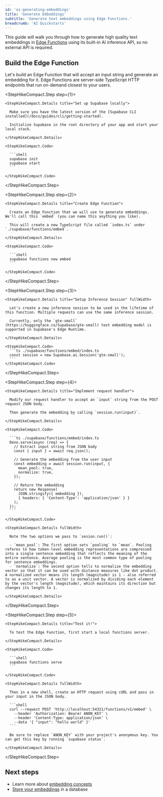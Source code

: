 ```yaml
---
id: 'ai-generating-embeddings'
title: 'Generate Embeddings'
subtitle: 'Generate text embeddings using Edge Functions.'
breadcrumb: 'AI Quickstarts'
---
```


This guide will walk you through how to generate high quality text embeddings in [Edge Functions](/docs/guides/functions) using its built-in AI inference API, so no external API is required.

## Build the Edge Function

Let's build an Edge Function that will accept an input string and generate an embedding for it. Edge Functions are server-side TypeScript HTTP endpoints that run on-demand closest to your users.

<StepHikeCompact>

  <StepHikeCompact.Step step={1}>

    <StepHikeCompact.Details title="Set up Supabase locally">

      Make sure you have the latest version of the [Supabase CLI installed](/docs/guides/cli/getting-started).

      Initialize Supabase in the root directory of your app and start your local stack.

    </StepHikeCompact.Details>

    <StepHikeCompact.Code>

      ```shell
      supabase init
      supabase start
      ```

    </StepHikeCompact.Code>

  </StepHikeCompact.Step>

  <StepHikeCompact.Step step={2}>

    <StepHikeCompact.Details title="Create Edge Function">

      Create an Edge Function that we will use to generate embeddings. We'll call this `embed` (you can name this anything you like).

      This will create a new TypeScript file called `index.ts` under `./supabase/functions/embed`.

    </StepHikeCompact.Details>

    <StepHikeCompact.Code>

      ```shell
      supabase functions new embed
      ```

    </StepHikeCompact.Code>

  </StepHikeCompact.Step>

  <StepHikeCompact.Step step={3}>

    <StepHikeCompact.Details title="Setup Inference Session" fullWidth>

      Let's create a new inference session to be used in the lifetime of this function. Multiple requests can use the same inference session.

      Currently, only the `gte-small` (https://huggingface.co/Supabase/gte-small) text embedding model is supported in Supabase's Edge Runtime.

    </StepHikeCompact.Details>

    <StepHikeCompact.Code>
      ```ts ./supabase/functions/embed/index.ts
      const session = new Supabase.ai.Session('gte-small');
      ```
    </StepHikeCompact.Code>

  </StepHikeCompact.Step>

  <StepHikeCompact.Step step={4}>

    <StepHikeCompact.Details title="Implement request handler">

      Modify our request handler to accept an `input` string from the POST request JSON body.

      Then generate the embedding by calling `session.run(input)`.

    </StepHikeCompact.Details>

    <StepHikeCompact.Code>

      ```ts ./supabase/functions/embed/index.ts
      Deno.serve(async (req) => {
        // Extract input string from JSON body
        const { input } = await req.json();

        // Generate the embedding from the user input
        const embedding = await session.run(input, {
          mean_pool: true,
          normalize: true,
        });

        // Return the embedding
        return new Response(
          JSON.stringify({ embedding }),
          { headers: { 'Content-Type': 'application/json' } }
        );
      });
      ```

    </StepHikeCompact.Code>

    <StepHikeCompact.Details fullWidth>

      Note the two options we pass to `sesion.run()`:

      - `mean_pool`: The first option sets `pooling` to `mean`. Pooling referes to how token-level embedding representations are compressed into a single sentence embedding that reflects the meaning of the entire sentence. Average pooling is the most common type of pooling for sentence embeddings.
      - `normalize`: The second option tells to normalize the embedding vector so that it can be used with distance measures like dot product. A normalized vector means its length (magnitude) is 1 - also referred to as a unit vector. A vector is normalized by dividing each element by the vector's length (magnitude), which maintains its direction but changes its length to 1.

    </StepHikeCompact.Details>

  </StepHikeCompact.Step>

  <StepHikeCompact.Step step={5}>

    <StepHikeCompact.Details title="Test it!">

      To test the Edge Function, first start a local functions server.

    </StepHikeCompact.Details>

    <StepHikeCompact.Code>

      ```shell
      supabase functions serve
      ```

    </StepHikeCompact.Code>

    <StepHikeCompact.Details fullWidth>

      Then in a new shell, create an HTTP request using cURL and pass in your input in the JSON body.

      ```shell
      curl --request POST 'http://localhost:54321/functions/v1/embed' \
        --header 'Authorization: Bearer ANON_KEY' \
        --header 'Content-Type: application/json' \
        --data '{ "input": "hello world" }'
      ```

      Be sure to replace `ANON_KEY` with your project's anonymous key. You can get this key by running `supabase status`.

    </StepHikeCompact.Details>

  </StepHikeCompact.Step>

</StepHikeCompact>

## Next steps

- Learn more about [embedding concepts](/docs/guides/ai/concepts)
- [Store your embeddings](/docs/guides/ai/vector-columns) in a database
